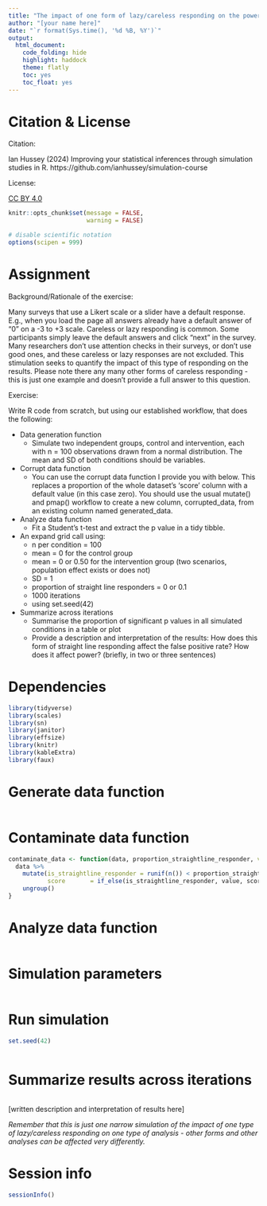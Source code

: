 ```yaml
---
title: "The impact of one form of lazy/careless responding on the power and false positive rate of a Student's t-test"
author: "[your name here]"
date: "`r format(Sys.time(), '%d %B, %Y')`"
output:
  html_document:
    code_folding: hide
    highlight: haddock
    theme: flatly
    toc: yes
    toc_float: yes
---
```


# Citation & License

Citation: 

Ian Hussey (2024) Improving your statistical inferences through simulation studies in R. https://github.com/ianhussey/simulation-course

License: 

[CC BY 4.0](https://creativecommons.org/licenses/by/4.0/deed.en)

```r

knitr::opts_chunk$set(message = FALSE, 
                      warning = FALSE)

# disable scientific notation
options(scipen = 999) 

```

# Assignment

Background/Rationale of the exercise:

Many surveys that use a Likert scale or a slider have a default response. E.g., when you load the page all answers already have a default answer of "0" on a -3 to +3 scale. Careless or lazy responding is common. Some participants simply leave the default answers and click "next" in the survey. Many researchers don't use attention checks in their surveys, or don't use good ones, and these careless or lazy responses are not excluded. This stimulation seeks to quantify the impact of this type of responding on the results. Please note there any many other forms of careless responding - this is just one example and doesn't provide a full answer to this question. 

Exercise:

Write R code from scratch, but using our established workflow, that does the following:

- Data generation function
  - Simulate two independent groups, control and intervention, each with n = 100 observations drawn from a normal distribution. The mean and SD of both conditions should be variables. 
- Corrupt data function
  - You can use the corrupt data function I provide you with below. This replaces a proportion of the whole dataset's 'score' column with a default value (in this case zero). You should use the usual mutate() and pmap() workflow to create a new column, corrupted_data, from an existing column named generated_data.
- Analyze data function
  - Fit a Student's t-test and extract the p value in a tidy tibble.
- An expand grid call using:
  - n per condition = 100
  - mean = 0 for the control group
  - mean = 0 or 0.50 for the intervention group (two scenarios, population effect exists or does not)
  - SD = 1
  - proportion of straight line responders = 0 or 0.1
  - 1000 iterations
  - using set.seed(42)
- Summarize across iterations
  - Summarise the proportion of significant p values in all simulated conditions in a table or plot
  - Provide a description and interpretation of the results: How does this form of straight line responding affect the false positive rate? How does it affect power? (briefly, in two or three sentences)
  
# Dependencies

```r

library(tidyverse)
library(scales)
library(sn)
library(janitor)
library(effsize)
library(knitr)
library(kableExtra)
library(faux)

```

# Generate data function

```r



```

# Contaminate data function

```r

contaminate_data <- function(data, proportion_straightline_responder, value = 0) {
  data %>% 
    mutate(is_straightline_responder = runif(n()) < proportion_straightline_responder,    # Bernoulli(proportion)
           score       = if_else(is_straightline_responder, value, score)) %>% 
    ungroup()
}

```

# Analyze data function

```r



```

# Simulation parameters

```r



```

# Run simulation

```r

set.seed(42)



```

# Summarize results across iterations

```r



```

[written description and interpretation of results here]

*Remember that this is just one narrow simulation of the impact of one type of lazy/careless responding on one type of analysis - other forms and other analyses can be affected very differently.* 

# Session info

```r

sessionInfo()

```


